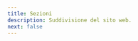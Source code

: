 ```yaml
---
title: Sezioni
description: Suddivisione del sito web.
next: false
---
```



<CardGrid>
	<LinkCard
		title="RTB"
		description="Requirements and Technology Baseline"
		href="/rtb/introduzione/"
		/>
	<LinkCard
		title="PB"
		description="Product Baseline"
		href="/pb/introduzione/"
		/>
</CardGrid>
